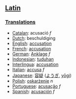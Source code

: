 ==[[Latin]]==
===[[Translations]]===

*[[Catalan]]: acusació ''f''
*[[Dutch]]: beschuldiging
*[[English]]: [[accusation]]
*[[French]]: [[accusation]]
*[[German]]: [[Anklage]] ''f''
*[[Indonesian]]: [[tuduh]]an
*[[Interlingua]]: [[accusation]]
*[[Italian]]: [[accusa]] ''f''
*[[Japanese]]: [[容疑]] ([[ようぎ]], [[yōgi]])
*[[Polish]]: [[oskarżenie]] ''n''
*[[Portuguese]]: [[acusação]] ''f''
*[[Spanish]]: [[acusación]] ''f''